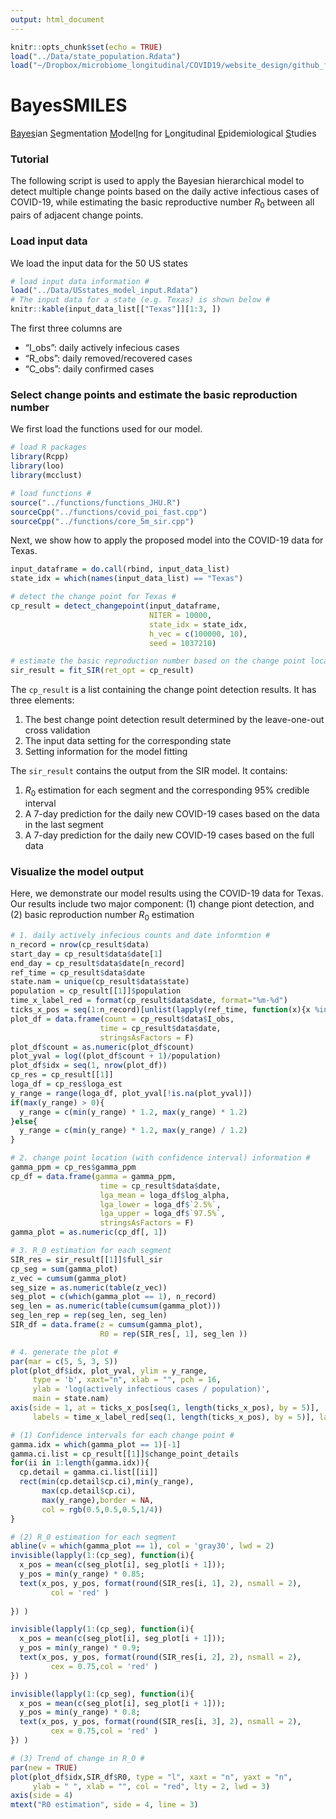 ```yaml
---
output: html_document
---
```


```r
knitr::opts_chunk$set(echo = TRUE)
load("../Data/state_population.Rdata")
load("~/Dropbox/microbiome_longitudinal/COVID19/website_design/github_files/texas_output.Rdata")
```

# BayesSMILES


<u>Bayes</u>ian <u>S</u>egmentation <u>M</u>odel<u>I</u>ng for <u>L</u>ongitudinal <u>E</u>pidemiological <u>S</u>tudies

### Tutorial

The following script is used to apply the Bayesian hierarchical model to detect multiple change points based on the daily active infectious cases of COVID-19, while estimating the basic reproductive number $R_0$ between all pairs of adjacent change points.

### Load input data 
We load the input data for the 50 US states 
```r
# load input data information #
load("../Data/USstates_model_input.Rdata")
# The input data for a state (e.g. Texas) is shown below #
knitr::kable(input_data_list[["Texas"]][1:3, ])

```

The first three columns are 

 - "I_obs": daily actively infecious cases
 - "R_obs": daily removed/recovered cases
 - "C_obs": daily confirmed cases
 
 
### Select change points and estimate the basic reproduction number

We first load the functions used for our model.
```r
# load R packages
library(Rcpp)
library(loo)
library(mcclust)

# load functions #
source("../functions/functions_JHU.R")
sourceCpp("../functions/covid_poi_fast.cpp")
sourceCpp("../functions/core_5m_sir.cpp")
```

Next, we show how to apply the proposed model into the COVID-19 data for Texas.

```r
input_dataframe = do.call(rbind, input_data_list)
state_idx = which(names(input_data_list) == "Texas")

# detect the change point for Texas #
cp_result = detect_changepoint(input_dataframe, 
                               NITER = 10000,
                               state_idx = state_idx, 
                               h_vec = c(100000, 10),
                               seed = 1037210)

# estimate the basic reproduction number based on the change point locations #
sir_result = fit_SIR(ret_opt = cp_result)
```

The ```cp_result``` is a list containing the change point detection results. It has three elements:

1) The best change point detection result determined by the leave-one-out cross validation
2) The input data setting for the corresponding state
3) Setting information for the model fitting

The ```sir_result``` contains the output from the SIR model. It contains:

1) $R_0$ estimation for each segment and the corresponding 95% credible interval
2) A 7-day prediction for the daily new COVID-19 cases based on the data in the last segment
3) A 7-day prediction for the daily new COVID-19 cases based on the full data

### Visualize the model output

Here, we demonstrate our model results using the COVID-19 data for Texas. Our results include two major component: (1) change piont detection, and (2) basic reproduction number $R_0$ estimation


```r

# 1. daily actively infecious counts and date informtion #
n_record = nrow(cp_result$data)
start_day = cp_result$data$date[1]
end_day = cp_result$data$date[n_record]
ref_time = cp_result$data$date
state.nam = unique(cp_result$data$state)
population = cp_result[[1]]$population
time_x_label_red = format(cp_result$data$date, format="%m-%d")
ticks_x_pos = seq(1:n_record)[unlist(lapply(ref_time, function(x){x %in% cp_result$data$date}))]
plot_df = data.frame(count = cp_result$data$I_obs, 
                    time = cp_result$data$date,
                    stringsAsFactors = F)
plot_df$count = as.numeric(plot_df$count)
plot_yval = log((plot_df$count + 1)/population)
plot_df$idx = seq(1, nrow(plot_df))
cp_res = cp_result[[1]]
loga_df = cp_res$loga_est
y_range = range(loga_df, plot_yval[!is.na(plot_yval)])
if(max(y_range) > 0){
  y_range = c(min(y_range) * 1.2, max(y_range) * 1.2)
}else{
  y_range = c(min(y_range) * 1.2, max(y_range) / 1.2)
}

# 2. change point location (with confidence interval) information #
gamma_ppm = cp_res$gamma_ppm
cp_df = data.frame(gamma = gamma_ppm, 
                    time = cp_result$data$date,
                    lga_mean = loga_df$log_alpha,
                    lga_lower = loga_df$`2.5%`,
                    lga_upper = loga_df$`97.5%`,
                    stringsAsFactors = F)
gamma_plot = as.numeric(cp_df[, 1])

# 3. R_0 estimation for each segment 
SIR_res = sir_result[[1]]$full_sir
cp_seg = sum(gamma_plot)
z_vec = cumsum(gamma_plot)
seg_size = as.numeric(table(z_vec))
seg_plot = c(which(gamma_plot == 1), n_record)
seg_len = as.numeric(table(cumsum(gamma_plot)))
seg_len_rep = rep(seg_len, seg_len)
SIR_df = data.frame(z = cumsum(gamma_plot),
                    R0 = rep(SIR_res[, 1], seg_len ))

# 4. generate the plot #
par(mar = c(5, 5, 3, 5))
plot(plot_df$idx, plot_yval, ylim = y_range,
     type = 'b', xaxt="n", xlab = "", pch = 16,
     ylab = 'log(actively infectious cases / population)', 
     main = state.nam)
axis(side = 1, at = ticks_x_pos[seq(1, length(ticks_x_pos), by = 5)],
     labels = time_x_label_red[seq(1, length(ticks_x_pos), by = 5)], las=2)

# (1) Confidence intervals for each change point #
gamma.idx = which(gamma_plot == 1)[-1]
gamma.ci.list = cp_result[[1]]$change_point_details
for(ii in 1:length(gamma.idx)){
  cp.detail = gamma.ci.list[[ii]]
  rect(min(cp.detail$cp.ci),min(y_range),
       max(cp.detail$cp.ci),
       max(y_range),border = NA,
       col = rgb(0.5,0.5,0.5,1/4))
}

# (2) R_0 estimation for each segment 
abline(v = which(gamma_plot == 1), col = 'gray30', lwd = 2)
invisible(lapply(1:(cp_seg), function(i){
  x_pos = mean(c(seg_plot[i], seg_plot[i + 1]));
  y_pos = min(y_range) * 0.85;
  text(x_pos, y_pos, format(round(SIR_res[i, 1], 2), nsmall = 2),
         col = 'red' )
  
}) )

invisible(lapply(1:(cp_seg), function(i){
  x_pos = mean(c(seg_plot[i], seg_plot[i + 1]));
  y_pos = min(y_range) * 0.9;
  text(x_pos, y_pos, format(round(SIR_res[i, 2], 2), nsmall = 2),
         cex = 0.75,col = 'red' )
}) )

invisible(lapply(1:(cp_seg), function(i){
  x_pos = mean(c(seg_plot[i], seg_plot[i + 1]));
  y_pos = min(y_range) * 0.8;
  text(x_pos, y_pos, format(round(SIR_res[i, 3], 2), nsmall = 2),
         cex = 0.75,col = 'red' )
}) )

# (3) Trend of change in R_0 #
par(new = TRUE)
plot(plot_df$idx,SIR_df$R0, type = "l", xaxt = "n", yaxt = "n",
     ylab = " ", xlab = "", col = "red", lty = 2, lwd = 3)
axis(side = 4)
mtext("R0 estimation", side = 4, line = 3)
```


